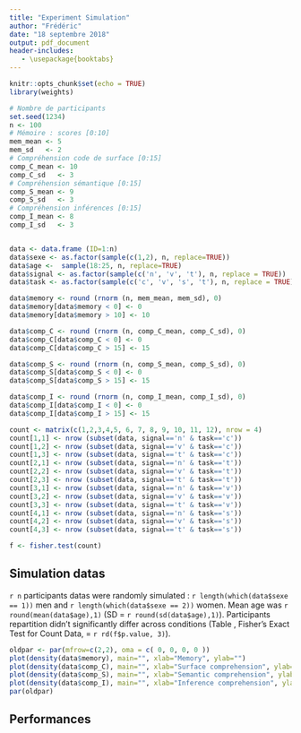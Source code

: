 ```yaml
---
title: "Experiment Simulation"
author: "Frédéric"
date: "18 septembre 2018"
output: pdf_document
header-includes:
   - \usepackage{booktabs}
---
```


```r
knitr::opts_chunk$set(echo = TRUE)
library(weights)
```


```r
# Nombre de participants
set.seed(1234)
n <- 100
# Mémoire : scores [0:10]
mem_mean <- 5
mem_sd   <- 2
# Compréhension code de surface [0:15]
comp_C_mean <- 10
comp_C_sd   <- 3
# Compréhension sémantique [0:15]
comp_S_mean <- 9
comp_S_sd   <- 3
# Compréhension inférences [0:15]
comp_I_mean <- 8
comp_I_sd   <- 3


data <- data.frame (ID=1:n)
data$sexe <- as.factor(sample(c(1,2), n, replace=TRUE))
data$age <-  sample(18:25, n, replace=TRUE)
data$signal <- as.factor(sample(c('n', 'v', 't'), n, replace = TRUE))
data$task <- as.factor(sample(c('c', 'v', 's', 't'), n, replace = TRUE))

data$memory <- round (rnorm (n, mem_mean, mem_sd), 0)
data$memory[data$memory < 0] <- 0
data$memory[data$memory > 10] <- 10

data$comp_C <- round (rnorm (n, comp_C_mean, comp_C_sd), 0)
data$comp_C[data$comp_C < 0] <- 0
data$comp_C[data$comp_C > 15] <- 15

data$comp_S <- round (rnorm (n, comp_S_mean, comp_S_sd), 0)
data$comp_S[data$comp_S < 0] <- 0
data$comp_S[data$comp_S > 15] <- 15

data$comp_I <- round (rnorm (n, comp_I_mean, comp_I_sd), 0)
data$comp_I[data$comp_I < 0] <- 0
data$comp_I[data$comp_I > 15] <- 15

count <- matrix(c(1,2,3,4,5, 6, 7, 8, 9, 10, 11, 12), nrow = 4)
count[1,1] <- nrow (subset(data, signal=='n' & task=='c'))
count[1,2] <- nrow (subset(data, signal=='v' & task=='c'))
count[1,3] <- nrow (subset(data, signal=='t' & task=='c'))
count[2,1] <- nrow (subset(data, signal=='n' & task=='t'))
count[2,2] <- nrow (subset(data, signal=='v' & task=='t'))
count[2,3] <- nrow (subset(data, signal=='t' & task=='t'))
count[3,1] <- nrow (subset(data, signal=='n' & task=='v'))
count[3,2] <- nrow (subset(data, signal=='v' & task=='v'))
count[3,3] <- nrow (subset(data, signal=='t' & task=='v'))
count[4,1] <- nrow (subset(data, signal=='n' & task=='s'))
count[4,2] <- nrow (subset(data, signal=='v' & task=='s'))
count[4,3] <- nrow (subset(data, signal=='t' & task=='s'))

f <- fisher.test(count)
```

## Simulation datas

`r n` participants datas were randomly simulated : `r length(which(data$sexe == 1))` men and `r length(which(data$sexe == 2))` women. Mean age was `r round(mean(data$age),1)` (SD = `r round(sd(data$age),1)`). Participants repartition didn't significantly differ across conditions (Table \ref{tab:repartition}, Fisher's Exact Test for Count Data, \textit{p} = `r rd(f$p.value, 3)`).

\begin{table}[h]
\centering
\begin{tabular}{ c c c c c}
  \toprule
   Task & \multicolumn{3}{c}{Signal} \\
   \cmidrule(lr){2-4}
   & none  & visual & textual & Total \\
   \cmidrule(lr){2-2} \cmidrule(lr){3-3} \cmidrule(lr){4-4} \cmidrule(lr){5-5}
  Control & `r nrow (subset(data, signal=='n' & task=='c'))` & `r nrow (subset(data, signal=='v' & task=='c'))` & `r nrow (subset(data, signal=='t' & task=='c'))` & `r nrow (subset(data, task=='c'))`\\
  Verbal & `r nrow (subset(data, signal=='n' & task=='t'))` & `r nrow (subset(data, signal=='v' & task=='t'))` & `r nrow (subset(data, signal=='t' & task=='t'))` & `r nrow (subset(data, task=='t'))`\\
  Visual & `r nrow (subset(data, signal=='n' & task=='v'))` & `r nrow (subset(data, signal=='v' & task=='v'))` & `r nrow (subset(data, signal=='t' & task=='v'))` & `r nrow (subset(data, task=='v'))`\\
  Spatial & `r nrow (subset(data, signal=='n' & task=='s'))` & `r nrow (subset(data, signal=='v' & task=='s'))` & `r nrow (subset(data, signal=='t' & task=='s'))` & `r nrow (subset(data, task=='s'))`\\
  \cmidrule(lr){2-4} \cmidrule(lr){5-5}
  Total & `r nrow (subset(data, signal=='n'))` & `r nrow (subset(data, signal=='v'))` & `r nrow (subset(data, signal=='t'))` & `r n` \\
  \bottomrule
\end{tabular}
\caption{Participants repartition across conditions}
\label{tab:repartition}
\end{table}

```r
oldpar <- par(mfrow=c(2,2), oma = c( 0, 0, 0, 0 ))
plot(density(data$memory), main="", xlab="Memory", ylab="")
plot(density(data$comp_C), main="", xlab="Surface comprehension", ylab="")
plot(density(data$comp_S), main="", xlab="Semantic comprehension", ylab="")
plot(density(data$comp_I), main="", xlab="Inference comprehension", ylab="")
par(oldpar)

```

## Performances

\begin{table}[h]
\centering
\begin{tabular}{ c c c c c}
  \toprule
   Task & \multicolumn{3}{c}{Signal} \\
   \cmidrule(lr){2-4}
   & none  & visual & textual & All \\
   \cmidrule(lr){2-2} \cmidrule(lr){3-3} \cmidrule(lr){4-4} \cmidrule(lr){5-5}
  Control & `r round(mean(subset(data, signal=='n' & task=='c')$memory),2)` & `r round(mean(subset(data, signal=='v' & task=='c')$memory),2)` & `r round(mean(subset(data, signal=='t' & task=='c')$memory),2)` & `r round(mean(subset(data, task=='c')$memory),2)`\\
  Verbal & `r round(mean(subset(data, signal=='n' & task=='t')$memory),2)` & `r round(mean(subset(data, signal=='v' & task=='t')$memory),2)` & `r round(mean(subset(data, signal=='t' & task=='t')$memory),2)` & `r round(mean(subset(data, task=='t')$memory),2)`\\
  Visual & `r round(mean(subset(data, signal=='n' & task=='v')$memory),2)` & `r round(mean(subset(data, signal=='v' & task=='v')$memory),2)` & `r round(mean(subset(data, signal=='t' & task=='v')$memory),2)` & `r round(mean(subset(data, task=='v')$memory),2)`\\
  Spatial & `r round(mean(subset(data, signal=='n' & task=='s')$memory),2)` & `r round(mean(subset(data, signal=='v' & task=='s')$memory),2)` & `r round(mean(subset(data, signal=='t' & task=='s')$memory),2)` & `r round(mean(subset(data, task=='s')$memory),2)`\\
  \cmidrule(lr){2-4} \cmidrule(lr){5-5}
  All & `r round(mean(subset(data, signal=='n')$memory),2)` & `r round(mean(subset(data, signal=='v')$memory),2)` & `r round(mean(subset(data, signal=='t')$memory),2)` & `r round(mean(data$memory),2)` \\
  \bottomrule
\end{tabular}
\caption{Participants memory performance across conditions}
\end{table}
